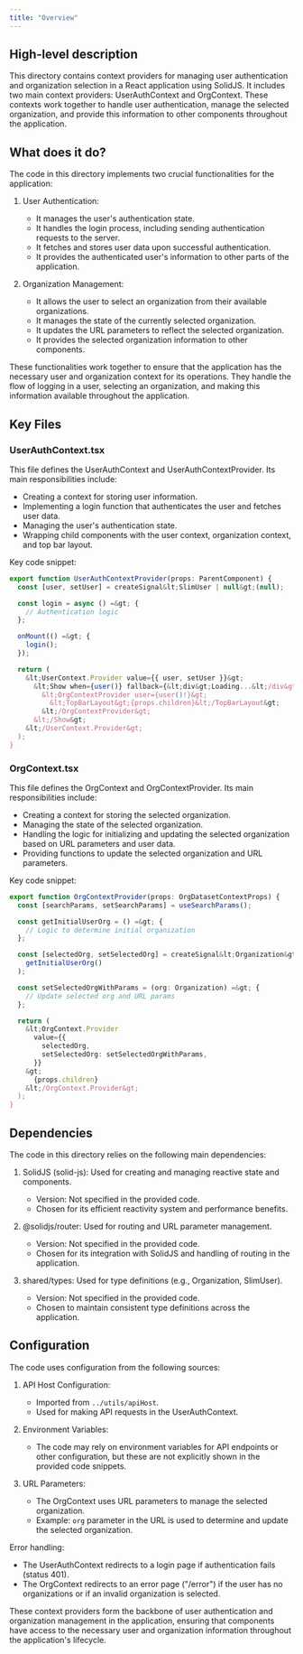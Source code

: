 ```yaml
---
title: "Overview"
---
```


## High-level description
This directory contains context providers for managing user authentication and organization selection in a React application using SolidJS. It includes two main context providers: UserAuthContext and OrgContext. These contexts work together to handle user authentication, manage the selected organization, and provide this information to other components throughout the application.

## What does it do?
The code in this directory implements two crucial functionalities for the application:

1. User Authentication:
   - It manages the user's authentication state.
   - It handles the login process, including sending authentication requests to the server.
   - It fetches and stores user data upon successful authentication.
   - It provides the authenticated user's information to other parts of the application.

2. Organization Management:
   - It allows the user to select an organization from their available organizations.
   - It manages the state of the currently selected organization.
   - It updates the URL parameters to reflect the selected organization.
   - It provides the selected organization information to other components.

These functionalities work together to ensure that the application has the necessary user and organization context for its operations. They handle the flow of logging in a user, selecting an organization, and making this information available throughout the application.

## Key Files

### UserAuthContext.tsx
This file defines the UserAuthContext and UserAuthContextProvider. Its main responsibilities include:

- Creating a context for storing user information.
- Implementing a login function that authenticates the user and fetches user data.
- Managing the user's authentication state.
- Wrapping child components with the user context, organization context, and top bar layout.

Key code snippet:
```typescript
export function UserAuthContextProvider(props: ParentComponent) {
  const [user, setUser] = createSignal&lt;SlimUser | null&gt;(null);

  const login = async () =&gt; {
    // Authentication logic
  };

  onMount(() =&gt; {
    login();
  });

  return (
    &lt;UserContext.Provider value={{ user, setUser }}&gt;
      &lt;Show when={user()} fallback={&lt;div&gt;Loading...&lt;/div&gt;}&gt;
        &lt;OrgContextProvider user={user()!}&gt;
          &lt;TopBarLayout&gt;{props.children}&lt;/TopBarLayout&gt;
        &lt;/OrgContextProvider&gt;
      &lt;/Show&gt;
    &lt;/UserContext.Provider&gt;
  );
}
```

### OrgContext.tsx
This file defines the OrgContext and OrgContextProvider. Its main responsibilities include:

- Creating a context for storing the selected organization.
- Managing the state of the selected organization.
- Handling the logic for initializing and updating the selected organization based on URL parameters and user data.
- Providing functions to update the selected organization and URL parameters.

Key code snippet:
```typescript
export function OrgContextProvider(props: OrgDatasetContextProps) {
  const [searchParams, setSearchParams] = useSearchParams();

  const getInitialUserOrg = () =&gt; {
    // Logic to determine initial organization
  };

  const [selectedOrg, setSelectedOrg] = createSignal&lt;Organization&gt;(
    getInitialUserOrg()
  );

  const setSelectedOrgWithParams = (org: Organization) =&gt; {
    // Update selected org and URL params
  };

  return (
    &lt;OrgContext.Provider
      value={{
        selectedOrg,
        setSelectedOrg: setSelectedOrgWithParams,
      }}
    &gt;
      {props.children}
    &lt;/OrgContext.Provider&gt;
  );
}
```

## Dependencies
The code in this directory relies on the following main dependencies:

1. SolidJS (solid-js): Used for creating and managing reactive state and components.
   - Version: Not specified in the provided code.
   - Chosen for its efficient reactivity system and performance benefits.

2. @solidjs/router: Used for routing and URL parameter management.
   - Version: Not specified in the provided code.
   - Chosen for its integration with SolidJS and handling of routing in the application.

3. shared/types: Used for type definitions (e.g., Organization, SlimUser).
   - Version: Not specified in the provided code.
   - Chosen to maintain consistent type definitions across the application.

## Configuration
The code uses configuration from the following sources:

1. API Host Configuration:
   - Imported from `../utils/apiHost`.
   - Used for making API requests in the UserAuthContext.

2. Environment Variables:
   - The code may rely on environment variables for API endpoints or other configuration, but these are not explicitly shown in the provided code snippets.

3. URL Parameters:
   - The OrgContext uses URL parameters to manage the selected organization.
   - Example: `org` parameter in the URL is used to determine and update the selected organization.

Error handling:
- The UserAuthContext redirects to a login page if authentication fails (status 401).
- The OrgContext redirects to an error page ("/error") if the user has no organizations or if an invalid organization is selected.

These context providers form the backbone of user authentication and organization management in the application, ensuring that components have access to the necessary user and organization information throughout the application's lifecycle.